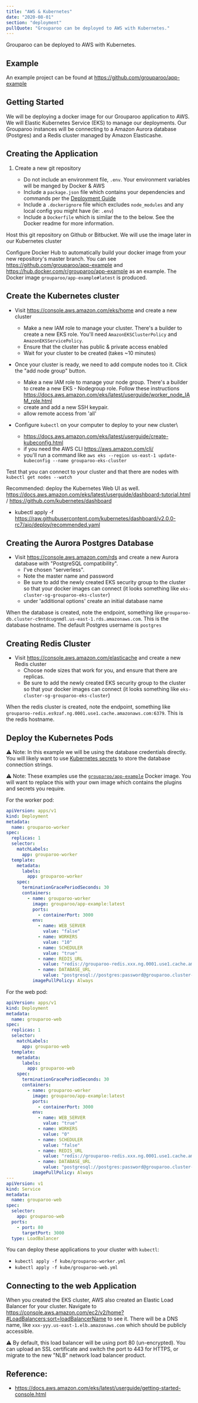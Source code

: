 ```yaml
---
title: "AWS & Kubernetes"
date: "2020-08-01"
section: "deployment"
pullQuote: "Grouparoo can be deployed to AWS with Kubernetes."
---
```


Grouparoo can be deployed to AWS with Kubernetes.

## Example

An example project can be found at https://github.com/grouparoo/app-example

## Getting Started

We will be deploying a docker image for our Grouparoo application to AWS. We will Elastic Kubernetes Service (EKS) to manage our deployments. Our Grouparoo instances will be connecting to a Amazon Aurora database (Postgres) and a Redis cluster managed by Amazon Elasticashe.

## Creating the Application

1. Create a new git repository

   - Do not include an environment file, `.env`. Your environment variables will be manged by Docker & AWS
   - Include a `package.json` file which contains your dependencies and commands per the [Deployment Guide](/docs/deployment)
   - Include a `.dockerignore` file which excludes `node_modules` and any local config you might have (ie: `.env`)
   - Include a `Dockerfile` which is similar the to the below. See the Docker readme for more information.

Host this git repository on Github or Bitbucket. We will use the image later in our Kubernetes cluster

Configure Docker Hub to automatically build your docker image from your new repository's master branch. You can see https://github.com/grouparoo/app-example and https://hub.docker.com/r/grouparoo/app-example as an example. The Docker image `grouparoo/app-example#latest` is produced.

## Create the Kubernetes cluster

- Visit https://console.aws.amazon.com/eks/home and create a new cluster

  - Make a new IAM role to manage your cluster. There's a builder to create a new EKS role. You'll need `AmazonEKSClusterPolicy` and `AmazonEKSServicePolicy`.
  - Ensure that the cluster has public & private access enabled
  - Wait for your cluster to be created (takes ~10 minutes)

- Once your cluster is ready, we need to add compute nodes too it. Click the "add node group" button.

  - Make a new IAM role to manage your node group. There's a builder to create a new EKS - Nodegroup role. Follow these instructions https://docs.aws.amazon.com/eks/latest/userguide/worker_node_IAM_role.html
  - create and add a new SSH keypair.
  - allow remote access from 'all'

- Configure `kubectl` on your computer to deploy to your new cluster\

  - https://docs.aws.amazon.com/eks/latest/userguide/create-kubeconfig.html
  - if you need the AWS CLI https://aws.amazon.com/cli/
  - you'll run a command like `aws eks --region us-east-1 update-kubeconfig --name grouparoo-eks-cluster`

Test that you can connect to your cluster and that there are nodes with `kubectl get nodes --watch`

Recommended: deploy the Kubernetes Web UI as well. https://docs.aws.amazon.com/eks/latest/userguide/dashboard-tutorial.html / https://github.com/kubernetes/dashboard

- kubectl apply -f https://raw.githubusercontent.com/kubernetes/dashboard/v2.0.0-rc7/aio/deploy/recommended.yaml

## Creating the Aurora Postgres Database

- Visit https://console.aws.amazon.com/rds and create a new Aurora database with "PostgreSQL compatibility".
  - I've chosen "serverless".
  - Note the master name and password
  - Be sure to add the newly created EKS security group to the cluster so that your docker images can connect (it looks something like `eks-cluster-sg-grouparoo-eks-cluster`)
  - under 'additional options' create an initial database name

When the database is created, note the endpoint, something like `grouparoo-db.cluster-c9ntdcugnmdl.us-east-1.rds.amazonaws.com`. This is the database hostname.
The default Postgres username is `postgres`

## Creating Redis Cluster

- Visit https://console.aws.amazon.com/elasticache and create a new Redis cluster
  - Choose node sizes that work for you, and ensure that there are replicas.
  - Be sure to add the newly created EKS security group to the cluster so that your docker images can connect (it looks something like `eks-cluster-sg-grouparoo-eks-cluster`)

When the redis cluster is created, note the endpoint, something like `grouparoo-redis.es9zaf.ng.0001.use1.cache.amazonaws.com:6379`. This is the redis hostname.

## Deploy the Kubernetes Pods

⚠️ Note: In this example we will be using the database credentials directly. You will likely want to use [Kubernetes secrets](https://kubernetes.io/docs/concepts/configuration/secret/) to store the database connection strings.

⚠️ Note: These examples use the [`grouparoo/app-example`](https://github.com/grouparoo/app-example) Docker image. You will want to replace this with your own image which contains the plugins and secrets you require.

For the worker pod:

```yml
apiVersion: apps/v1
kind: Deployment
metadata:
  name: grouparoo-worker
spec:
  replicas: 1
  selector:
    matchLabels:
      app: grouparoo-worker
  template:
    metadata:
      labels:
        app: grouparoo-worker
    spec:
      terminationGracePeriodSeconds: 30
      containers:
        - name: grouparoo-worker
          image: grouparoo/app-example:latest
          ports:
            - containerPort: 3000
          env:
            - name: WEB_SERVER
              value: "false"
            - name: WORKERS
              value: "10"
            - name: SCHEDULER
              value: "true"
            - name: REDIS_URL
              value: "redis://grouparoo-redis.xxx.ng.0001.use1.cache.amazonaws.com:6379/0"
            - name: DATABASE_URL
              value: "postgresql://postgres:password@grouparoo.cluster-xxx.us-east-1.rds.amazonaws.com:5432/grouparoo"
          imagePullPolicy: Always
```

For the web pod:

```yml
apiVersion: apps/v1
kind: Deployment
metadata:
  name: grouparoo-web
spec:
  replicas: 1
  selector:
    matchLabels:
      app: grouparoo-web
  template:
    metadata:
      labels:
        app: grouparoo-web
    spec:
      terminationGracePeriodSeconds: 30
      containers:
        - name: grouparoo-worker
          image: grouparoo/app-example:latest
          ports:
            - containerPort: 3000
          env:
            - name: WEB_SERVER
              value: "true"
            - name: WORKERS
              value: "0"
            - name: SCHEDULER
              value: "false"
            - name: REDIS_URL
              value: "redis://grouparoo-redis.xxx.ng.0001.use1.cache.amazonaws.com:6379/0"
            - name: DATABASE_URL
              value: "postgresql://postgres:password@grouparoo.cluster-xxx.us-east-1.rds.amazonaws.com:5432/grouparoo"
          imagePullPolicy: Always
---
apiVersion: v1
kind: Service
metadata:
  name: grouparoo-web
spec:
  selector:
    app: grouparoo-web
  ports:
    - port: 80
      targetPort: 3000
  type: LoadBalancer
```

You can deploy these applications to your cluster with `kubectl`:

- `kubectl apply -f kube/grouparoo-worker.yml`
- `kubectl apply -f kube/grouparoo-web.yml`

## Connecting to the web Application

When you created the EKS cluster, AWS also created an Elastic Load Balancer for your cluster. Navigate to https://console.aws.amazon.com/ec2/v2/home?#LoadBalancers:sort=loadBalancerName to see it. There will be a DNS name, like `xxx-yyy.us-east-1.elb.amazonaws.com` which should be publicly accessible.

⚠️ By default, this load balancer will be using port 80 (un-encrypted). You can upload an SSL certificate and switch the port to 443 for HTTPS, or migrate to the new "NLB" network load balancer product.

## Reference:

- https://docs.aws.amazon.com/eks/latest/userguide/getting-started-console.html
